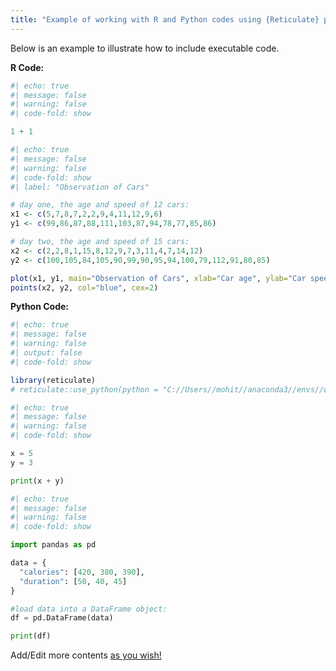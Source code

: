 ```yaml
---
title: "Example of working with R and Python codes using {Reticulate} package"
---
```


Below is an example to illustrate how to include executable code.

**R Code:**

```r
#| echo: true
#| message: false
#| warning: false
#| code-fold: show

1 + 1
```

```r
#| echo: true
#| message: false
#| warning: false
#| code-fold: show
#| label: "Observation of Cars"

# day one, the age and speed of 12 cars:
x1 <- c(5,7,8,7,2,2,9,4,11,12,9,6)
y1 <- c(99,86,87,88,111,103,87,94,78,77,85,86)

# day two, the age and speed of 15 cars:
x2 <- c(2,2,8,1,15,8,12,9,7,3,11,4,7,14,12)
y2 <- c(100,105,84,105,90,99,90,95,94,100,79,112,91,80,85)

plot(x1, y1, main="Observation of Cars", xlab="Car age", ylab="Car speed", col="red", cex=2)
points(x2, y2, col="blue", cex=2)
```

**Python Code:**

```r
#| echo: true
#| message: false
#| warning: false
#| output: false
#| code-fold: show

library(reticulate)
# reticulate::use_python(python = "C://Users//mohit//anaconda3//envs//quarto_demo_website_py_env//python.exe")
```

```python
#| echo: true
#| message: false
#| warning: false
#| code-fold: show

x = 5
y = 3

print(x + y)
```

```python
#| echo: true
#| message: false
#| warning: false
#| code-fold: show

import pandas as pd

data = {
  "calories": [420, 380, 390],
  "duration": [50, 40, 45]
}

#load data into a DataFrame object:
df = pd.DataFrame(data)

print(df) 
```

Add/Edit more contents [as you wish!]{.underline}
